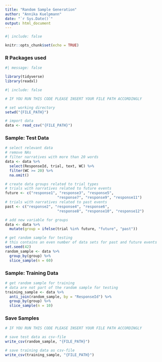 ```yaml
---
title: "Random Sample Generation"
author: "Annika Kuelpmann"
date: "`r Sys.Date()`"
output: html_document
---
```


```r
#| include: false

knitr::opts_chunk$set(echo = TRUE)

```

### R Packages used 
```r
#| message: false

library(tidyverse)
library(readxl)

```

```r
#| include: false

# IF YOU RUN THIS CODE PLEASE INSERT YOUR FILE PATH ACCORDINGLY 

# set working directory
setwd("{FILE_PATH}")

# import data 
data <- read_csv("{FILE_PATH}") 

```

### Sample: Test Data 
```r

# select relevant data
# remove NAs 
# filter narratives with more than 20 words 
data <- data %>%
  select(ResponseId, trial, text, WC) %>%
  filter(WC >= 20) %>%
  na.omit()

# create data groups related to trial types
# trials with narratives related to future events
future <- c("response1", "response3", "response5", 
                        "response7", "response9", "response11")
# trials with narratives related to past events
past <- c("response2", "response4", "response6", 
                        "response8", "response10", "response12")

# add new variable for groups
data <- data %>%
  mutate(group = ifelse(trial %in% future, "future", "past"))

# get random sample for testing 
# this contains an even number of data sets for past and future events
set.seed(42)
random_sample <- data %>%
  group_by(group) %>%
  slice_sample(n = 60)

```

### Sample: Training Data
```r

# get random sample for training 
# data are not part of the random sample for testing
training_sample <- data %>%
  anti_join(random_sample, by = "ResponseId") %>%  
  group_by(group) %>%
  slice_sample(n = 10)

```

### Save Samples 
```r

# IF YOU RUN THIS CODE PLEASE INSERT YOUR FILE PATH ACCORDINGLY 

# save test data as csv-file
write_csv(random_sample, "{FILE_PATH}")

# save training data as csv-file
write_csv(training_sample, "{FILE_PATH}")

```

